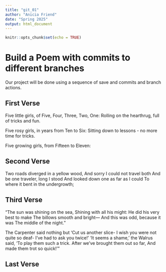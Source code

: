 ```yaml
---
title: "git_01"
author: "Anicia Friend"
date: "Spring 2025"
output: html_document
---
```


```r
knitr::opts_chunk$set(echo = TRUE)
```
# Build a Poem with commits to different branches
Our project will be done using a sequence of save and commits and branch actions.
<!-- Do not modify or change any text in "!--" bracketed areas such as this --- these are instructions to
you, if you change any of this the git program will notice it and compromise your git merging strategy !-->

## First Verse 
<!--Put the first five lines of a poem by Lewis Carrol in this section!-->

  Five little girls, of Five, Four, Three, Two, One:
Rolling on the hearthrug, full of tricks and fun.

  Five rosy girls, in years from Ten to Six:
Sitting down to lessons - no more time for tricks.

  Five growing girls, from Fifteen to Eleven:

## Second Verse
<!--Put the first five lines of a poem by Robert Frost here!-->

Two roads diverged in a yellow wood,
And sorry I could not travel both
And be one traveler, long I stood
And looked down one as far as I could
To where it bent in the undergrowth;


## Third Verse
<!--Put the first two verses of The Walrus and the Carpenter here!-->

"The sun was shining on the sea, Shining with all his might: He did his very best to make The billows smooth and bright— And this was odd, because it was The middle of the night."

The Carpenter said nothing but 'Cut us another slice- I wish you were not quite so deaf- I've had to ask you twice!' 'It seems a shame,' the Walrus said, 'To play them such a trick. After we've brought them out so far, And made them trot so quick!'"


## Last Verse
<!--Put a short poem you created using chatGPT of 20 to 30 lines,here!-->


